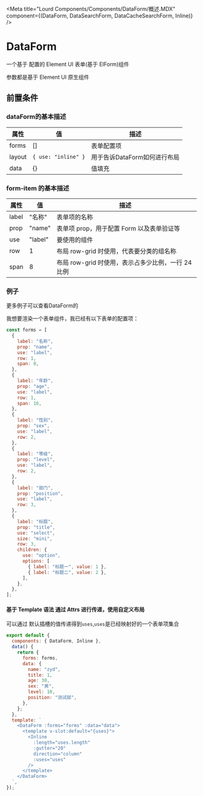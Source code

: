 
<Meta
  title="Lourd Components/Components/DataForm/概述.MDX"
  component={(DataForm, DataSearchForm, DataCacheSearchForm, Inline)}
/>

# DataForm

<ArgsTable of={DataForm} />

一个基于 配置的 Element UI 表单(基于 ElForm)组件

参数都是基于 Element UI 原生组件

## 前置条件

### dataForm的基本描述

| 属性  | 值      | 描述                                               |
| ----- | ------- | -------------------------------------------------- |
| forms | []  | 表单配置项                                       |
| layout  | `{ use: "inline" }`  | 用于告诉DataForm如何进行布局        |
| data   | {} | 值填充                                       |

### form-item 的基本描述

| 属性  | 值      | 描述                                               |
| ----- | ------- | -------------------------------------------------- |
| label | "名称"  | 表单项的名称                                       |
| prop  | "name"  | 表单项 prop，用于配置 Form 以及表单验证等          |
| use   | "label" | 要使用的组件                                       |
| row   | 1       | 布局 row-grid 时使用，代表要分类的组名称           |
| span  | 8       | 布局 row-grid 时使用，表示占多少比例，一行 24 比例 |

### 例子

更多例子可以查看DataForm的

我想要渲染一个表单组件，我已经有以下表单的配置项：

```javascript
const forms = [
  {
    label: "名称",
    prop: "name",
    use: "label",
    row: 1,
    span: 8,
  },
  {
    label: "年龄",
    prop: "age",
    use: "label",
    row: 1,
    span: 16,
  },
  {
    label: "性别",
    prop: "sex",
    use: "label",
    row: 2,
  },
  {
    label: "等级",
    prop: "level",
    use: "label",
    row: 2,
  },
  {
    label: "部门",
    prop: "position",
    use: "label",
    row: 3,
  },
  {
    label: "标题",
    prop: "title",
    use: "select",
    size: "mini",
    row: 3,
    children: {
      use: "option",
      options: [
        { label: "标题一", value: 1 },
        { label: "标题二", value: 2 },
      ],
    },
  },
];
```
#### 基于 Template 语法 通过 Attrs 进行传递，使用自定义布局

可以通过 默认插槽的值传递得到`uses`,`uses`是已经映射好的一个表单项集合

```jsx
export default {
  components: { DataForm, Inline },
  data() {
    return {
      forms: forms,
      data: {
        name: "zyd",
        title: 1,
        age: 30,
        sex: "男",
        level: 10,
        position: "测试部",
      },
    };
  },
  template: `
    <DataForm :forms="forms" :data="data">
      <template v-slot:default="{uses}">
        <Inline
          :length="uses.length"
          :gutter="20"
          direction="column"
          :uses="uses"
        />
      </template>
    </DataForm>
  `,
});
```
<Story id="design-system-organisms-dataform--with-template" />

